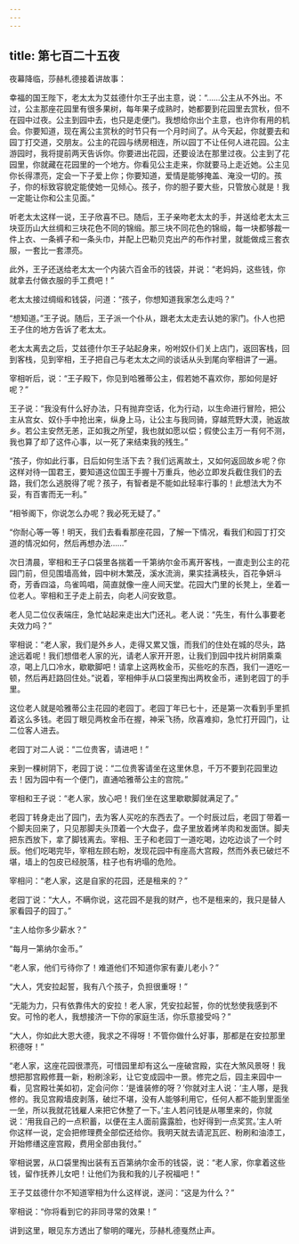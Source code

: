 ```yaml
---
---
---
```

title: 第七百二十五夜
---






夜幕降临，莎赫札德接着讲故事：





幸福的国王陛下，老太太为艾兹德什尔王子出主意，说：“……公主从不外出。不过，公主那座花园里有很多果树，每年果子成熟时，她都要到花园里去赏秋，但不在园中过夜。公主到园中去，也只是走便门。我想给你出个主意，也许你有用的机会。你要知道，现在离公主赏秋的时节只有一个月时间了。从今天起，你就要去和园丁打交道，交朋友。公主的花园与绣房相连，所以园丁不让任何人进花园。公主游园时，我将提前两天告诉你。你要进出花园，还要设法在那里过夜。公主到了花园里，你就藏在花园里的一个地方。你看见公主走来，你就要马上走近她。公主见你长得漂亮，定会一下子爱上你；你要知道，爱情是能够掩盖、淹没一切的。孩子，你的标致容貌定能使她一见倾心。孩子，你的胆子要大些，只管放心就是！我一定能让你和公主见面。”

听老太太这样一说，王子欣喜不已。随后，王子亲吻老太太的手，并送给老太太三块亚历山大丝绸和三块花色不同的锦缎。那三块不同花色的锦缎，每一块都够裁一件上衣、一条裤子和一条头巾，并配上巴勒贝克出产的布作衬里，就能做成三套衣服，一套比一套漂亮。

此外，王子还送给老太太一个内装六百金币的钱袋，并说：“老妈妈，这些钱，你就拿去付做衣服的手工费吧！”

老太太接过绸缎和钱袋，问道：“孩子，你想知道我家怎么走吗？”

“想知道。”王子说。随后，王子派一个仆从，跟老太太走去认她的家门。仆人也把王子住的地方告诉了老太太。

老太太离去之后，艾兹德什尔王子站起身来，吩咐奴仆们关上店门，返回客栈，回到客栈，见到宰相，王子把自己与老太太之间的谈话从头到尾向宰相讲了一遍。

宰相听后，说：“王子殿下，你见到哈雅蒂公主，假若她不喜欢你，那如何是好呢？”

王子说：“我没有什么好办法，只有抛弃空话，化为行动，以生命进行冒险，把公主从宫女、奴仆手中抢出来，纵身上马，让公主与我同骑，穿越荒野大漠，驰返故乡。若公主安然无恙，正如我之所望，我也就如愿以偿；假使公主万一有何不测，我也算了却了这件心事，以一死了来结束我的残生。”

“孩子，你如此行事，日后如何生活下去？我们远离故土，又如何返回故乡呢？你这样对待一国君王，要知道这位国王手握十万重兵，他必立即发兵截住我们的去路，我们怎么逃脱得了呢？孩子，有智者是不能如此轻率行事的！此想法大为不妥，有百害而无一利。”

“相爷阁下，你说怎么办呢？我必死无疑了。”

“你耐心等一等！明天，我们去看看那座花园，了解一下情况，看我们和园丁打交道的情况如何，然后再想办法……”

次日清晨，宰相和王子口袋里各揣着一千第纳尔金币离开客栈，一直走到公主的花园门前，但见围墙高耸，园中树木繁茂，溪水流淌，果实挂满枝头，百花争妍斗奇，芳香四溢，鸟雀鸣唱，简直就像一座人间天堂。花园大门里的长凳上，坐着一位老人。宰相和王子走上前去，向老人问安致意。

老人见二位仪表端庄，急忙站起来走出大门还礼。老人说：“先生，有什么事要老夫效力吗？”

宰相说：“老人家，我们是外乡人，走得又累又饿，而我们的住处在城的尽头，路途远着呢！我们想借老人家的光，请老人家开开恩，让我们到园中找片树阴乘乘凉，喝上几口冷水，歇歇脚吧！请拿上这两枚金币，买些吃的东西，我们一道吃一顿，然后再赶路回住处。”说着，宰相伸手从口袋里掏出两枚金币，递到老园丁的手里。

这位老人就是哈雅蒂公主花园的老园丁。老园丁年已七十，还是第一次看到手里抓着这么多钱。老园丁眼见两枚金币在握，神采飞扬，欣喜难抑，急忙打开园门，让二位客人进去。

老园丁对二人说：“二位贵客，请进吧！”

来到一棵树阴下，老园丁说：“二位贵客请坐在这里休息，千万不要到花园里边去！因为园中有一个便门，直通哈雅蒂公主的宫院。”

宰相和王子说：“老人家，放心吧！我们坐在这里歇歇脚就满足了。”

老园丁转身走出了园门，去为客人买吃的东西去了。一个时辰过后，老园丁带着一个脚夫回来了，只见那脚夫头顶着一个大盘子，盘子里放着烤羊肉和发面饼。脚夫把东西放下，拿了脚钱离去。宰相、王子和老园丁一道吃喝，边吃边谈了一个时辰。他们吃喝完毕，宰相左顾右盼，发现花园中有座高大宫殿，然而外表已破烂不堪，墙上的包皮已经脱落，柱子也有坍塌的危险。

宰相问：“老人家，这是自家的花园，还是租来的？”

老园丁说：“大人，不瞒你说，这花园不是我的财产，也不是租来的，我只是替人家看园子的园丁。”

“主人给你多少薪水？”

“每月一第纳尔金币。”

“老人家，他们亏待你了！难道他们不知道你家有妻儿老小？”

“大人，凭安拉起誓，我有八个孩子，负担很重呀！”

“无能为力，只有依靠伟大的安拉！老人家，凭安拉起誓，你的忧愁使我感到不安。可怜的老人，我想接济一下你的家庭生活，你乐意接受吗？”

“大人，你如此大恩大德，我求之不得呀！不管你做什么好事，那都是在安拉那里积德呀！”

“老人家，这座花园很漂亮，可惜园里却有这么一座破宫殿，实在大煞风景呀！我想把那宫殿修葺一新，粉刷涂彩，让它变成园中一景。修完之后，园主来园中一看，见宫殿壮美如初，定会问你：‘是谁装修的呀？’你就对主人说：‘主人哪，是我修的。我见宫殿墙皮剥落，破烂不堪，没有人能够利用它，任何人都不能到里面坐一坐，所以我就花钱雇人来把它休整了一下。’主人若问钱是从哪里来的，你就说：‘用我自己的一点积蓄，以便在主人面前露露脸，也好得到一点奖赏。’主人听你这样一说，定会把修理费全部偿还给你。我明天就去请泥瓦匠、粉刷和油漆工，开始修缮这座宫殿，费用全部由我付。”

宰相说罢，从口袋里掏出装有五百第纳尔金币的钱袋，说：“老人家，你拿着这些钱，留作抚养儿女吧！让他们为我和我的儿子祝福吧！”

王子艾兹德什尔不知道宰相为什么这样说，遂问：“这是为什么？”

宰相说：“你将看到它的非同寻常的效果！”





讲到这里，眼见东方透出了黎明的曙光，莎赫札德戛然止声。